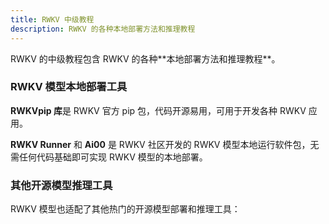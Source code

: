 ```yaml
---
title: RWKV 中级教程
description: RWKV 的各种本地部署方法和推理教程
---
```



<CallOut type='info'>
RWKV 的中级教程包含 RWKV 的各种**本地部署方法和推理教程**。
</CallOut>

### RWKV 模型本地部署工具

**RWKVpip 库**是 RWKV 官方 pip 包，代码开源易用，可用于开发各种 RWKV 应用。

**RWKV Runner** 和 **Ai00** 是 RWKV 社区开发的 RWKV 模型本地运行软件包，无需任何代码基础即可实现 RWKV 模型的本地部署。

<CardContainer>
<Card image="color-23.png" icon={Code2}      iconColor='text-green-600'   title="RWKVpip 指南"  description="了解 RWKVpip 包如何推理 RWKV 模型，对代码进行分段详解" link="/tutorials/intermediate/RWKVpip" />
<Card image="color-3.png" icon={Terminal}    iconColor='text-pink-600' title="RWKV Runner 使用教程" description="RWKV 的本地部署软件包，带新手友好的图形化界面" link="/tutorials/intermediate/RWKV-Runner/Introduction" />
<Card image="color-22.png" icon={Bot}         iconColor='text-purple-600' title="Ai00 使用教程" description="基于 WebGPU（vulkan） 的推理工具，支持大多数 GPU 和集显" link="/tutorials/intermediate/ai00/Introduction" />
</CardContainer>

### 其他开源模型推理工具

RWKV 模型也适配了其他热门的开源模型部署和推理工具：

<CardContainer>
<Card image="color-2.png" icon={Cpu}         iconColor='text-sky-600'    title="llama.cpp 推理教程" description="本地部署 llama.cpp 并运行 RWKV 模型" link="/tutorials/intermediate/llamacpp" />
<Card image="color-5.png" icon={Cloud}        iconColor='text-red-400'    title="Ollama 推理教程" description="本地部署 Ollama 并推理 RWKV 模型" link="/tutorials/intermediate/RWKV-Inference/Ollama" />
<Card image="color-6.png" icon={Globe2}       iconColor='text-rose-600'  title="Text Generation WebUI 教程" description="RWKV 模型的 Text Generation WebUI 推理方法" link="/tutorials/intermediate/RWKV-Inference/text-generation-webui" />
<Card image="color-25.png" icon={Terminal}     iconColor='text-purple-600'   title="KoboldCpp 推理教程" description="使用 KoboldCpp 运行 RWKV 模型" link="/tutorials/intermediate/RWKV-Inference/KoboldCpp" />
<Card image="color-29.png" icon={GamepadIcon}  iconColor='text-pink-600'   title="SillyTavern 角色扮演教程" description="使用 SillyTavern 部署和运行 RWKV 模型，并进行角色扮演" link="/tutorials/intermediate/RWKV-Inference/SillyTavern" />
</CardContainer>